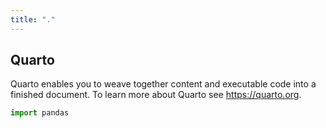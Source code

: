 ```yaml
---
title: "."
---
```


## Quarto

Quarto enables you to weave together content and executable code into a finished document. To learn more about Quarto see <https://quarto.org>.

```python
import pandas
```
